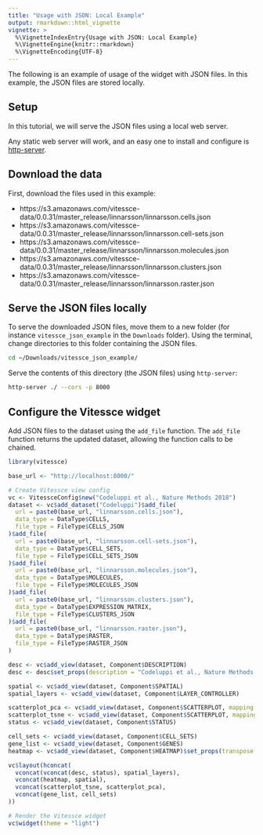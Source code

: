 ```yaml
---
title: "Usage with JSON: Local Example"
output: rmarkdown::html_vignette
vignette: >
  %\VignetteIndexEntry{Usage with JSON: Local Example}
  %\VignetteEngine{knitr::rmarkdown}
  %\VignetteEncoding{UTF-8}
---
```


The following is an example of usage of the widget with JSON files. In this example, the JSON files are stored locally.

## Setup

In this tutorial, we will serve the JSON files using a local web server. 

Any static web server will work, and an easy one to install and configure is [http-server](https://github.com/http-party/http-server#readme).


## Download the data

First, download the files used in this example:

- https://s3.amazonaws.com/vitessce-data/0.0.31/master_release/linnarsson/linnarsson.cells.json
- https://s3.amazonaws.com/vitessce-data/0.0.31/master_release/linnarsson/linnarsson.cell-sets.json
- https://s3.amazonaws.com/vitessce-data/0.0.31/master_release/linnarsson/linnarsson.molecules.json
- https://s3.amazonaws.com/vitessce-data/0.0.31/master_release/linnarsson/linnarsson.clusters.json
- https://s3.amazonaws.com/vitessce-data/0.0.31/master_release/linnarsson/linnarsson.raster.json

## Serve the JSON files locally

To serve the downloaded JSON files, move them to a new folder (for instance `vitessce_json_example` in the `Downloads` folder). Using the terminal, change directories to this folder containing the JSON files.

```sh
cd ~/Downloads/vitessce_json_example/
```

Serve the contents of this directory (the JSON files) using `http-server`:

```sh
http-server ./ --cors -p 8000
```

## Configure the Vitessce widget

Add JSON files to the dataset using the `add_file` function. The `add_file` function returns the updated dataset, allowing the function calls to be chained.

```r
library(vitessce)

base_url <- "http://localhost:8000/"

# Create Vitessce view config
vc <- VitessceConfig$new("Codeluppi et al., Nature Methods 2018")
dataset <- vc$add_dataset("Codeluppi")$add_file(
  url = paste0(base_url, "linnarsson.cells.json"),
  data_type = DataType$CELLS,
  file_type = FileType$CELLS_JSON
)$add_file(
  url = paste0(base_url, "linnarsson.cell-sets.json"),
  data_type = DataType$CELL_SETS,
  file_type = FileType$CELL_SETS_JSON
)$add_file(
  url = paste0(base_url, "linnarsson.molecules.json"),
  data_type = DataType$MOLECULES,
  file_type = FileType$MOLECULES_JSON
)$add_file(
  url = paste0(base_url, "linnarsson.clusters.json"),
  data_type = DataType$EXPRESSION_MATRIX,
  file_type = FileType$CLUSTERS_JSON
)$add_file(
  url = paste0(base_url, "linnarsson.raster.json"),
  data_type = DataType$RASTER,
  file_type = FileType$RASTER_JSON
)

desc <- vc$add_view(dataset, Component$DESCRIPTION)
desc <- desc$set_props(description = "Codeluppi et al., Nature Methods 2018: Spatial organization of the somatosensory cortex revealed by osmFISH.")

spatial <- vc$add_view(dataset, Component$SPATIAL)
spatial_layers <- vc$add_view(dataset, Component$LAYER_CONTROLLER)

scatterplot_pca <- vc$add_view(dataset, Component$SCATTERPLOT, mapping = "PCA")
scatterplot_tsne <- vc$add_view(dataset, Component$SCATTERPLOT, mapping = "t-SNE")
status <- vc$add_view(dataset, Component$STATUS)

cell_sets <- vc$add_view(dataset, Component$CELL_SETS)
gene_list <- vc$add_view(dataset, Component$GENES)
heatmap <- vc$add_view(dataset, Component$HEATMAP)$set_props(transpose = TRUE)

vc$layout(hconcat(
  vconcat(vconcat(desc, status), spatial_layers),
  vconcat(heatmap, spatial),
  vconcat(scatterplot_tsne, scatterplot_pca),
  vconcat(gene_list, cell_sets)
))

# Render the Vitessce widget
vc$widget(theme = "light")
```




